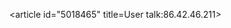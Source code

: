 <article id="5018465" title=User talk:86.42.46.211>
	<talkpage id="5018465" title="User talk:86.42.46.211">
{{OW}}
	</talkpage>
</article>